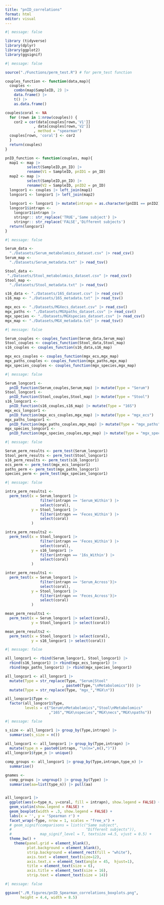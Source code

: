 ```yaml
---
title: "pnID_correlations"
format: html
editor: visual
---
```


```r
#| message: false

library (tidyverse)
library(dplyr)
library(ggplot2)
library(ggsignif)
```

```r
#| message: false

source("./Functions/perm_test.R") # for perm_test function

couples_function <- function(data,map){
  couples <- 
    combn(map$SampleID, 2) |> 
    data.frame() |> 
    t() |> 
    as.data.frame()

couples$coral <- NA
  for (rown in 1:nrow(couples)) {
    cor2 = cor(data[couples[rown,'V1']]
             , data[couples[rown,'V2']]
             , method = "spearman")
  couples[rown, 'coral'] <- cor2
  }
  return(couples)
}

pnID_function <- function(couples, map){
  map1 <- map |> 
          select(SampleID,pn_ID) |> 
          rename(V1 = SampleID, pnID1 = pn_ID)
  map2 <- map |> 
          select(SampleID,pn_ID) |> 
          rename(V2 = SampleID, pnID2 = pn_ID)
  longcor1 <- couples |> left_join(map1)
  longcor1 <- longcor1 |> left_join(map2)
  
  longcor1 <- longcor1 |> mutate(intrapn = as.character(pnID1 == pnID2))
  longcor1$intrapn <- 
    longcor1$intrapn |> 
    stringr:: str_replace('TRUE','Same subject') |> 
    stringr:: str_replace('FALSE','Different subjects')
  return(longcor1)
}
```

```r
#| message: false

Serum_data <- 
  "./Datasets/Serum_metabolomics_dataset.csv" |> read_csv()
Serum_map <- 
  "./Datasets/Serum_metadata.txt" |> read_tsv()

Stool_data <- 
 "./Datasets/Stool_metabolomics_dataset.csv" |> read_csv()
Stool_map <- 
  "./Datasets/Stool_metadata.txt" |> read_tsv()

s16_data <- "./Datasets/16S_dataset.csv" |> read_csv()
s16_map <- "./Datasets/16S_metadata.txt" |> read_tsv()

mgx_ecs <- "./Datasets/MGXecs_dataset.csv" |> read_csv()
mgx_paths <- "./Datasets/MGXpaths_dataset.csv" |> read_csv()
mgx_species <- "./Datasets/MGXspecies_dataset.csv" |> read_csv()
mgx_map <- "./Datasets/MGX_metadata.txt" |> read_tsv()
```

```r
#| message: false

Serum_couples <- couples_function(Serum_data,Serum_map)
Stool_couples <- couples_function(Stool_data,Stool_map)
s16_couples <- couples_function(s16_data,s16_map)

mgx_ecs_couples <- couples_function(mgx_ecs,mgx_map)
mgx_paths_couples <- couples_function(mgx_paths,mgx_map)
mgx_species_couples <- couples_function(mgx_species,mgx_map)
```

```r
#| message: false

Serum_longcor1 <- 
  pnID_function(Serum_couples,Serum_map) |> mutate(Type = "Serum")
Stool_longcor1 <- 
  pnID_function(Stool_couples,Stool_map) |> mutate(Type = "Stool")
s16_longcor1 <- 
  pnID_function(s16_couples,s16_map) |> mutate(Type = "16S")
mgx_ecs_longcor1 <- 
  pnID_function(mgx_ecs_couples,mgx_map) |> mutate(Type = "mgx_ecs")
mgx_paths_longcor1 <- 
  pnID_function(mgx_paths_couples,mgx_map) |> mutate(Type = "mgx_paths")
mgx_species_longcor1 <- 
  pnID_function(mgx_species_couples,mgx_map) |> mutate(Type = "mgx_species")
```

```r
#| message: false

Serum_perm_results <- perm_test(Serum_longcor1)
Stool_perm_results <- perm_test(Stool_longcor1)
s16_perm_results <- perm_test(s16_longcor1)
ecs_perm <- perm_test(mgx_ecs_longcor1)
paths_perm <- perm_test(mgx_paths_longcor1)
species_perm <- perm_test(mgx_species_longcor1)
```

```r
#| message: false

intra_perm_results1 <- 
  perm_test(x = Serum_longcor1 |> 
                filter(intrapn == 'Serum_Within') |> 
                select(coral),
            y = Stool_longcor1 |> 
                filter(intrapn == 'Feces_Within') |> 
                select(coral)
            )

intra_perm_results2 <- 
  perm_test(x = Stool_longcor1 |> 
                filter(intrapn == 'Feces_Within') |> 
                select(coral),
            y = s16_longcor1 |> 
                filter(intrapn == '16s_Within') |> 
                select(coral)
            )

inter_perm_results1 <- 
  perm_test(x = Serum_longcor1 |> 
                filter(intrapn == 'Serum_Across')|> 
                select(coral),
            y = Stool_longcor1 |> 
                filter(intrapn == 'Feces_Across')|> 
                select(coral)
            )

mean_perm_results1 <- 
  perm_test(x = Serum_longcor1 |> select(coral),
            y = Stool_longcor1 |> select(coral))

mean_perm_results2 <- 
  perm_test(x = Stool_longcor1 |> select(coral),
            y = s16_longcor1 |> select(coral))
```

```r
#| message: false

all_longcor1 <- rbind(Serum_longcor1, Stool_longcor1) |> 
  rbind(s16_longcor1) |> rbind(mgx_ecs_longcor1) |> 
  rbind(mgx_paths_longcor1) |> rbind(mgx_species_longcor1)

all_longcor1 <- all_longcor1 |> 
  mutate(Type = str_replace(Type, "Serum|Stool"
                          , paste0(Type,"\nMetabolomics"))) |> 
  mutate(Type = str_replace(Type, "mgx_","MGX\n"))

all_longcor1$Type <- 
  factor(all_longcor1$Type, 
         levels = c("Serum\nMetabolomics","Stool\nMetabolomics"
                    ,"16S","MGX\nspecies","MGX\necs","MGX\npaths"))
```

```r
#| message: false

s_size <- all_longcor1 |> group_by(Type,intrapn) |> 
  summarise(s_size = n())
  
all_longcor1 <- all_longcor1 |> group_by(Type,intrapn) |> 
  mutate(type_n = paste0(intrapn, "\n(n=",n(),")"))
all_longcor1$type_n |> unique()

comp_groups <- all_longcor1 |> group_by(Type,intrapn,type_n) |> 
  summarise()

gnames <- 
  comp_groups |> ungroup() |> group_by(Type) |> 
  summarise(aa=list(type_n)) |> pull(aa)
  
```

```r

all_longcor1 |> 
  ggplot(aes(x=type_n, y=coral, fill = intrapn), show.legend = FALSE) + 
  geom_violin(show.legend = FALSE) +
  geom_boxplot(width = .3, show.legend = FALSE) +   
  labs(x = '', y = 'Spearman r') +
  facet_wrap(~Type, nrow = 1, scales = "free_x") +
  # geom_signif(comparisons = list(c("Same subject",
  #                                  "Different subjects")),
  #             map_signif_level = T, textsize =4.5, vjust = 0.5) + 
  theme_bw() + 
    theme(panel.grid = element_blank(),
          plot.background = element_blank(),
          strip.background = element_rect(fill = "white"),
          axis.text = element_text(size=12),
          axis.text.x = element_text(angle = 45,  hjust=1),
          title = element_text(size = 6),
          axis.title = element_text(size = 16),
          strip.text = element_text(size = 14)) 
```

```r
#| message: false

ggsave("./R_figures/pnID_Spearman_correlations_boxplots.png",
       height = 4.4, width = 8.5)

```
